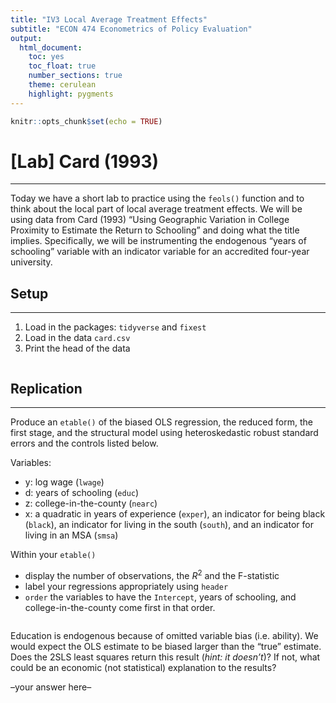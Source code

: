 ```yaml
---
title: "IV3 Local Average Treatment Effects"
subtitle: "ECON 474 Econometrics of Policy Evaluation"
output: 
  html_document:
    toc: yes
    toc_float: true
    number_sections: true
    theme: cerulean
    highlight: pygments
---
```


```r
knitr::opts_chunk$set(echo = TRUE)
```


# [Lab] Card (1993)
********************************************************************************

Today we have a short lab to practice using the `feols()` function and to think about the local part of local average treatment effects.
We will be using data from Card (1993) "Using Geographic Variation in College Proximity to Estimate the Return to Schooling" and doing what the title implies.
Specifically, we will be instrumenting the endogenous "years of schooling" variable with an indicator variable for an accredited four-year university.


## Setup
**********************************************************************

1. Load in the packages: `tidyverse` and `fixest`
2. Load in the data `card.csv`
3. Print the head of the data


```r

```

## Replication 
**********************************************************************

Produce an `etable()` of the biased OLS regression, the reduced form, the first stage, and the structural model using heteroskedastic robust standard errors and the controls listed below.

Variables:

- y: log wage (`lwage`)
- d: years of schooling (`educ`)
- z: college-in-the-county (`nearc`)
- x: a quadratic in years of experience (`exper`), an indicator for being black (`black`), an indicator for living in the south (`south`), and an indicator for living in an MSA (`smsa`)

Within your `etable()`

- display the number of observations, the $R^2$ and the F-statistic
- label your regressions appropriately using `header`
- `order` the variables to have the `Intercept`, years of schooling, and college-in-the-county come first in that order.

```r

```


Education is endogenous because of omitted variable bias (i.e. ability). 
We would expect the OLS estimate to be biased larger than the "true" estimate.
Does the 2SLS least squares return this result (*hint: it doesn't*)?
If not, what could be an economic (not statistical) explanation to the results?

--your answer here--